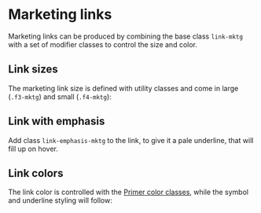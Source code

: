 

<Meta title="Deprecated/Marketing/Docs" />

# Marketing links

Marketing links can be produced by combining the base class `link-mktg` with a set of modifier classes to control the size and color.

<Canvas>
  <Story story={MarketingStories.Link} />
</Canvas>

## Link sizes

The marketing link size is defined with utility classes and come in large (`.f3-mktg`) and small (`.f4-mktg`):

## Link with emphasis

Add class `link-emphasis-mktg` to the link, to give it a pale underline, that will fill up on hover.

<Canvas>
  <Story story={MarketingStories.LinkEmphasis} />
</Canvas>

## Link colors

The link color is controlled with the [Primer color classes](/utilities/colors), while the symbol and underline styling will follow:

<Canvas>
  <Story story={MarketingStories.LinkColors} />
</Canvas>
